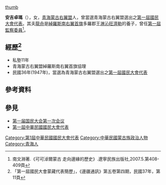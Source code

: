 [[檔案:第一屆國民大會青海右翼盟代表安吉卓瑪.png|thumb]]

'''安吉卓瑪'''（{{bd|約1919年||?年||catIdx=A安}}），女，[[青海蒙古族|青海蒙古]][[右翼盟|右翼盟]]人，曾當選青海蒙古右翼盟選出之[[第一屆中華民國國民大會代表|第一屆國民大會代表]]。其夫[[龍舟|龍舟]]是<u>綽羅斯南右翼首旗</u>多羅郡王<u>淋沁旺濟勒</u>的養子，曾任[[第一屆監察委員|第一屆監察委員]]<ref>南文淵著.《可可淖爾蒙古 走向邊緣的歷史》.遼寧民族出版社,2007.5.第408-409頁</ref>。

== 經歷<ref>「第一屆國民大會蒙藏代表簡歷」，《邊疆通訊》第五卷第四期，民國37年，第11頁</ref> ==
*私塾11年
*青海蒙古右翼盟綽羅斯南右翼首旗協理
*民國36年(1947年)，當選為青海蒙古右翼盟選出之[[第一屆中華民國國民大會代表|第一屆國民大會代表]]

==參考資料==
<div class="references-small">
<references />
</div>

==參見==
*[[第一届国民大会第一次会议|第一届国民大会第一次会议]]
*[[第一屆中華民國國民大會代表|第一屆中華民國國民大會代表]]

{{DEFAULTSORT:AN安}}
[[Category:第1屆中華民國國民大會代表|Category:第1屆中華民國國民大會代表]]
[[Category:中華民國蒙古族政治人物|Category:中華民國蒙古族政治人物]]
[[Category:青海人|Category:青海人]]